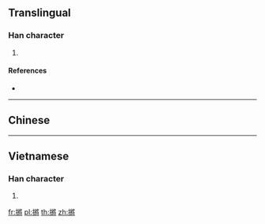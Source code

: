 ==Translingual==

===Han character===
{{Han char|rn=64|rad=手|as=11|sn=14|four=|canj=QVMI|ids=⿰扌將}}

# {{defn|Han|sort=手11}}

====References====
* {{Han ref|kx=0451.010|dkj=12615|dj=0801.130|hdz=31950.120|uh=646A|ud=25706}}

----

==Chinese==
{{zh-see|將}}

----

==Vietnamese==

===Han character===
{{vi-readings|rs=手11|hanviet=rướn}}

# {{defn|lang=vi|sort=手11}}

[[fr:摪]]
[[pl:摪]]
[[th:摪]]
[[zh:摪]]